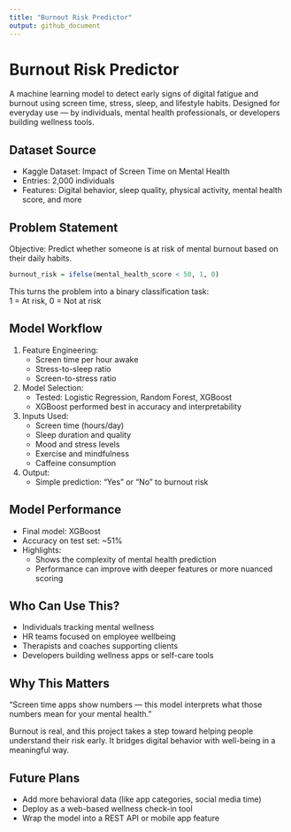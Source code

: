 ---
title: "Burnout Risk Predictor"
output: github_document
---

# Burnout Risk Predictor

A machine learning model to detect early signs of digital fatigue and burnout using screen time, stress, sleep, and lifestyle habits. Designed for everyday use — by individuals, mental health professionals, or developers building wellness tools.

## Dataset Source

- Kaggle Dataset: Impact of Screen Time on Mental Health  
- Entries: 2,000 individuals  
- Features: Digital behavior, sleep quality, physical activity, mental health score, and more

## Problem Statement

Objective: Predict whether someone is at risk of mental burnout based on their daily habits.

```r
burnout_risk = ifelse(mental_health_score < 50, 1, 0)
```

This turns the problem into a binary classification task:  
1 = At risk, 0 = Not at risk

## Model Workflow

1. Feature Engineering:
   - Screen time per hour awake
   - Stress-to-sleep ratio
   - Screen-to-stress ratio

2. Model Selection:
   - Tested: Logistic Regression, Random Forest, XGBoost
   - XGBoost performed best in accuracy and interpretability

3. Inputs Used:
   - Screen time (hours/day)
   - Sleep duration and quality
   - Mood and stress levels
   - Exercise and mindfulness
   - Caffeine consumption

4. Output:
   - Simple prediction: "Yes" or "No" to burnout risk

## Model Performance

- Final model: XGBoost
- Accuracy on test set: ~51%
- Highlights:
  - Shows the complexity of mental health prediction
  - Performance can improve with deeper features or more nuanced scoring

## Who Can Use This?

- Individuals tracking mental wellness
- HR teams focused on employee wellbeing
- Therapists and coaches supporting clients
- Developers building wellness apps or self-care tools

## Why This Matters

"Screen time apps show numbers — this model interprets what those numbers mean for your mental health."

Burnout is real, and this project takes a step toward helping people understand their risk early. It bridges digital behavior with well-being in a meaningful way.

## Future Plans

- Add more behavioral data (like app categories, social media time)
- Deploy as a web-based wellness check-in tool
- Wrap the model into a REST API or mobile app feature




